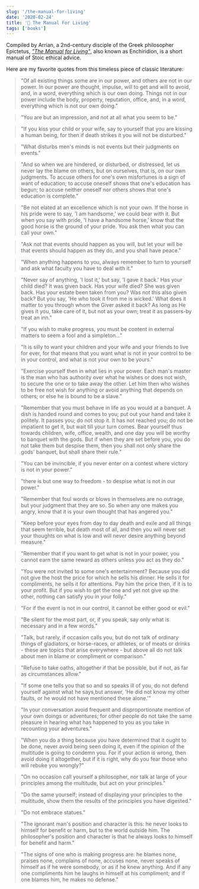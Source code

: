```yaml
---
slug: '/the-manual-for-living'
date: '2020-02-24'
title: '📖 The Manual For Living'
tags: ['books']
---
```


Compiled by Arrian, a 2nd-century disciple of the Greek philosopher Epictetus, _<a href='http://amzn.eu/4wGNBT7' target='_blank'>"The Manual for Living"</a>_, also known as Enchiridion, is a short manual of Stoic ethical advice.

Here are my favorite quotes from this timeless piece of classic literature:

> "Of all existing things some are in our power, and others are not in our power. In our power are thought, impulse, will to get and will to avoid, and, in a word, everything which is our own doing. Things not in our power include the body, property, reputation, office, and, in a word, everything which is not our own doing."

> "You are but an impression, and not at all what you seem to be."

> "If you kiss your child or your wife, say to yourself that you are kissing a human being, for then if death strikes it you will not be disturbed."

> "What disturbs men's minds is not events but their judgments on events."

> "And so when we are hindered, or disturbed, or distressed, let us never lay the blame on others, but on ourselves, that is, on our own judgments. To accuse others for one's own misfortunes is a sign of want of education; to accuse oneself shows that one's education has begun; to accuse neither oneself nor others shows that one's education is complete."

> "Be not elated at an excellence which is not your own. If the horse in his pride were to say, 'I am handsome,' we could bear with it. But when you say with pride, 'I have a handsome horse,' know that the good horse is the ground of your pride. You ask then what you can call your own."

> "Ask not that events should happen as you will, but let your will be that events should happen as they do, and you shall have peace."

> "When anything happens to you, always remember to turn to yourself and ask what faculty you have to deal with it."

> "Never say of anything, 'I lost it,' but say, 'I gave it back.' Has your child died? It was given back. Has your wife died? She was given back. Has your estate been taken from you? Was not this also given back? But you say, 'He who took it from me is wicked.' What does it matter to you through whom the Giver asked it back? As long as He gives it you, take care of it, but not as your own; treat it as passers-by treat an inn."

> "If you wish to make progress, you must be content in external matters to seem a fool and a simpleton..."

> "It is silly to want your children and your wife and your friends to live for ever, for that means that you want what is not in your control to be in your control, and what is not your own to be yours."

> "Exercise yourself then in what lies in your power. Each man's master is the man who has authority over what he wishes or does not wish, to secure the one or to take away the other. Let him then who wishes to be free not wish for anything or avoid anything that depends on others; or else he is bound to be a slave."

> "Remember that you must behave in life as you would at a banquet. A dish is handed round and comes to you; put out your hand and take it politely. It passes you; do not stop it. It has not reached you; do not be impatient to get it, but wait till your turn comes. Bear yourself thus towards children, wife, office, wealth, and one day you will be worthy to banquet with the gods. But if when they are set before you, you do not take them but despise them, then you shall not only share the gods' banquet, but shall share their rule."

> "You can be invincible, if you never enter on a contest where victory is not in your power."

> "there is but one way to freedom - to despise what is not in our power."

> "Remember that foul words or blows in themselves are no outrage, but your judgment that they are so. So when any one makes you angry, know that it is your own thought that has angered you."

> "Keep before your eyes from day to day death and exile and all things that seem terrible, but death most of all, and then you will never set your thoughts on what is low and will never desire anything beyond measure."

> "Remember that if you want to get what is not in your power, you cannot earn the same reward as others unless you act as they do."

> "You were not invited to some one's entertainment? Because you did not give the host the price for which he sells his dinner. He sells it for compliments, he sells it for attentions. Pay him the price then, if it is to your profit. But if you wish to get the one and yet not give up the other, nothing can satisfy you in your folly."

> "For if the event is not in our control, it cannot be either good or evil."

> "Be silent for the most part, or, if you speak, say only what is necessary and in a few words."

> "Talk, but rarely, if occasion calls you, but do not talk of ordinary things of gladiators, or horse-races, or athletes, or of meats or drinks - these are topics that arise everywhere - but above all do not talk about men in blame or compliment or comparison."

> "Refuse to take oaths, altogether if that be possible, but if not, as far as circumstances allow."

> "If some one tells you that so and so speaks ill of you, do not defend yourself against what he says,but answer, 'He did not know my other faults, or he would not have mentioned these alone.'"

> "In your conversation avoid frequent and disproportionate mention of your own doings or adventures; for other people do not take the same pleasure in hearing what has happened to you as you take in recounting your adventures."

> "When you do a thing because you have determined that it ought to be done, never avoid being seen doing it, even if the opinion of the multitude is going to condemn you. For if your action is wrong, then avoid doing it altogether, but if it is right, why do you fear those who will rebuke you wrongly?"

> "On no occasion call yourself a philosopher, nor talk at large of your principles among the multitude, but act on your principles."

> "Do the same yourself; instead of displaying your principles to the multitude, show them the results of the principles you have digested."

> "Do not embrace statues."

> "The ignorant man's position and character is this: he never looks to himself for benefit or harm, but to the world outside him. The philosopher's position and character is that he always looks to himself for benefit and harm."

> "The signs of one who is making progress are: he blames none, praises none, complains of none, accuses none, never speaks of himself as if he were somebody, or as if he knew anything. And if any one compliments him he laughs in himself at his compliment; and if one blames him, he makes no defense."
